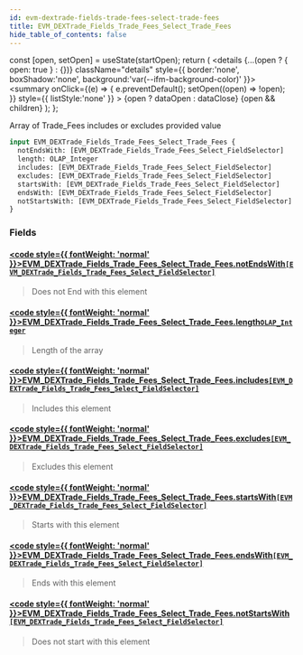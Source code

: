 ```yaml
---
id: evm-dextrade-fields-trade-fees-select-trade-fees
title: EVM_DEXTrade_Fields_Trade_Fees_Select_Trade_Fees
hide_table_of_contents: false
---
```







  const [open, setOpen] = useState(startOpen);
  return (
    <details {...(open ? { open: true } : {})} className="details" style={{ border:'none', boxShadow:'none', background:'var(--ifm-background-color)' }}>
      <summary
        onClick={(e) => {
          e.preventDefault();
          setOpen((open) => !open);
        }}
        style={{ listStyle:'none' }}
      >
      {open ? dataOpen : dataClose}
      </summary>
      {open && children}
    </details>
  );
};




Array of Trade_Fees includes or excludes provided value


```graphql
input EVM_DEXTrade_Fields_Trade_Fees_Select_Trade_Fees {
  notEndsWith: [EVM_DEXTrade_Fields_Trade_Fees_Select_FieldSelector]
  length: OLAP_Integer
  includes: [EVM_DEXTrade_Fields_Trade_Fees_Select_FieldSelector]
  excludes: [EVM_DEXTrade_Fields_Trade_Fees_Select_FieldSelector]
  startsWith: [EVM_DEXTrade_Fields_Trade_Fees_Select_FieldSelector]
  endsWith: [EVM_DEXTrade_Fields_Trade_Fees_Select_FieldSelector]
  notStartsWith: [EVM_DEXTrade_Fields_Trade_Fees_Select_FieldSelector]
}
```




### Fields

#### [<code style={{ fontWeight: 'normal' }}>EVM_DEXTrade_Fields_Trade_Fees_Select_Trade_Fees.<b>notEndsWith</b></code>](#)<Bullet />[`[EVM_DEXTrade_Fields_Trade_Fees_Select_FieldSelector]`](/docs/graphql-reference/inputs/evm-dextrade-fields-trade-fees-select-field-selector) <Badge class="secondary" text="list"/> <Badge class="secondary" text="input"/>
> Does not End with this element
> 

#### [<code style={{ fontWeight: 'normal' }}>EVM_DEXTrade_Fields_Trade_Fees_Select_Trade_Fees.<b>length</b></code>](#)<Bullet />[`OLAP_Integer`](/docs/graphql-reference/inputs/olap-integer) <Badge class="secondary" text="input"/>
> Length of the array
> 

#### [<code style={{ fontWeight: 'normal' }}>EVM_DEXTrade_Fields_Trade_Fees_Select_Trade_Fees.<b>includes</b></code>](#)<Bullet />[`[EVM_DEXTrade_Fields_Trade_Fees_Select_FieldSelector]`](/docs/graphql-reference/inputs/evm-dextrade-fields-trade-fees-select-field-selector) <Badge class="secondary" text="list"/> <Badge class="secondary" text="input"/>
> Includes this element
> 

#### [<code style={{ fontWeight: 'normal' }}>EVM_DEXTrade_Fields_Trade_Fees_Select_Trade_Fees.<b>excludes</b></code>](#)<Bullet />[`[EVM_DEXTrade_Fields_Trade_Fees_Select_FieldSelector]`](/docs/graphql-reference/inputs/evm-dextrade-fields-trade-fees-select-field-selector) <Badge class="secondary" text="list"/> <Badge class="secondary" text="input"/>
> Excludes this element
> 

#### [<code style={{ fontWeight: 'normal' }}>EVM_DEXTrade_Fields_Trade_Fees_Select_Trade_Fees.<b>startsWith</b></code>](#)<Bullet />[`[EVM_DEXTrade_Fields_Trade_Fees_Select_FieldSelector]`](/docs/graphql-reference/inputs/evm-dextrade-fields-trade-fees-select-field-selector) <Badge class="secondary" text="list"/> <Badge class="secondary" text="input"/>
> Starts with this element
> 

#### [<code style={{ fontWeight: 'normal' }}>EVM_DEXTrade_Fields_Trade_Fees_Select_Trade_Fees.<b>endsWith</b></code>](#)<Bullet />[`[EVM_DEXTrade_Fields_Trade_Fees_Select_FieldSelector]`](/docs/graphql-reference/inputs/evm-dextrade-fields-trade-fees-select-field-selector) <Badge class="secondary" text="list"/> <Badge class="secondary" text="input"/>
> Ends with this element
> 

#### [<code style={{ fontWeight: 'normal' }}>EVM_DEXTrade_Fields_Trade_Fees_Select_Trade_Fees.<b>notStartsWith</b></code>](#)<Bullet />[`[EVM_DEXTrade_Fields_Trade_Fees_Select_FieldSelector]`](/docs/graphql-reference/inputs/evm-dextrade-fields-trade-fees-select-field-selector) <Badge class="secondary" text="list"/> <Badge class="secondary" text="input"/>
> Does not start with this element
> 



